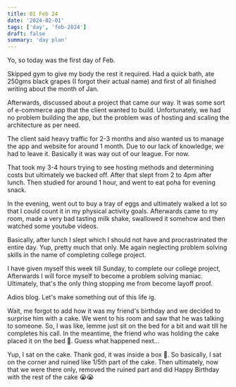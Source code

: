 ```yaml
---
title: 01 Feb 24
date: '2024-02-01'
tags: ['day', 'feb-2024']
draft: false
summary: 'day plan'
---
```


Yo, so today was the first day of Feb.

Skipped gym to give my body the rest it required.
Had a quick bath, ate 250gms black grapes (I forgot their actual name) and first of all finished writing about the month of Jan.

Afterwards, discussed about a project that came our way. It was some sort of e-commerce app that the client wanted to build.
Unfortunately, we had no problem building the app, but the problem was of hosting and scaling the architecture as per need.

The client said heavy traffic for 2-3 months and also wanted us to manage the app and website for around 1 month. Due to our lack of knowledge,
we had to leave it. Basically it was way out of our league. For now.

That took my 3-4 hours trying to see hosting methods and determining costs but ultimately we backed off.
After that slept from 2 to 4pm after lunch. Then studied for around 1 hour, and went to eat poha for evening snack.

In the evening, went out to buy a tray of eggs and ultimately walked a lot so that I could count it in my physical activity goals.
Afterwards came to my room, made a very bad tasting milk shake, swallowed it somehow and then watched some youtube videos.

Basically, after lunch I slept which I should not have and procrastrinated the entire day. Yup, pretty much that only.
Me again neglecting problem solving skills in the name of completing college project.

I have given myself this week till Sunday, to complete our college project, Afterwards I will force myself to become a problem solving maniac.
Ultimately, that's the only thing stopping me from become layoff proof.

Adios blog. Let's make something out of this life ig.

Wait, me forgot to add how it was my friend's birthday and we decided to surprise him with a cake. We went to his room and saw that he
was talking to someone. So, I was like, lemme just sit on the bed for a bit and wait till he completes his call.
In the meantime, the friend who was holding the cake placed it on the bed 🙂. Guess what happened next...

Yup, I sat on the cake. Thank god, it was inside a box 🙏.
So basically, I sat on the corner and ruined like 1/5th part of the cake. Then ultimately, now that we were there only, removed the
ruined part and did Happy Birthday with the rest of the cake 😭😭

